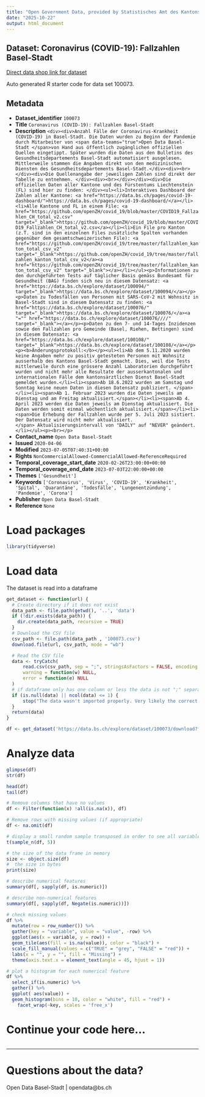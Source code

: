 ```yaml
---
title: "Open Government Data, provided by Statistisches Amt des Kantons Basel-Stadt - DCC Data Competence Center"
date: "2025-10-22"
output: html_document
---
```


## Dataset: Coronavirus (COVID-19): Fallzahlen Basel-Stadt

[Direct data shop link for dataset](https://data.bs.ch/explore/dataset/100073)

Auto generated R starter code for data set 100073.

## Metadata

- **Dataset_identifier** `100073`
- **Title** `Coronavirus (COVID-19): Fallzahlen Basel-Stadt`
- **Description** `<div><div>Anzahl Fälle der Coronavirus-Krankheit (COVID-19) in Basel-Stadt. Die Daten wurden zu Beginn der Pandemie durch Mitarbeiter von <span data-teams="true">Open Data Basel-Stadt </span>von Hand aus öffentlich zugänglichen offiziellen Quellen eingetippt. Später wurden die Daten aus den Bulletins des Gesundheitsdepartements Basel-Stadt automatisiert ausgelesen. Mittlerweile stammen die Angaben direkt von den medizinischen Diensten des Gesundheitsdepartements Basel-Stadt.</div><div><br></div><div>Die Quellenangabe der jeweiligen Zahlen sind direkt der Tabelle zu entnehmen. </div><div><br></div></div><div>Die offiziellen Daten aller Kantone und des Fürstentums Liechtenstein (FL) sind hier zu finden: </div><ul><li>Interaktives Dashboard der Zahlen aller Kantone: <a href="https://data.bs.ch/pages/covid-19-dashboard/">https://data.bs.ch/pages/covid-19-dashboard/</a></li><li>Alle Kantone und FL in einem File: <a href="https://github.com/openZH/covid_19/blob/master/COVID19_Fallzahlen_CH_total_v2.csv" target="_blank">https://github.com/openZH/covid_19/blob/master/COVID19_Fallzahlen_CH_total_v2.csv</a></li><li>Ein File pro Kanton (z.T. sind in den einzelnen Files zusätzliche Spalten vorhanden gegenüber dem gesamtschweizerischen File): <a href="https://github.com/openZH/covid_19/tree/master/fallzahlen_kanton_total_csv_v2" target="_blank">https://github.com/openZH/covid_19/tree/master/fallzahlen_kanton_total_csv_v2</a><a href="https://github.com/openZH/covid_19/tree/master/fallzahlen_kanton_total_csv_v2" target="_blank"></a></li></ul><p>Informationen zu den durchgeführten Tests auf täglicher Basis gemäss Bundesamt für Gesundheit (BAG) finden sich neu in diesem Datensatz: <a href="https://data.bs.ch/explore/dataset/100094/" target="_blank">https://data.bs.ch/explore/dataset/100094/</a></p><p>Daten zu Todesfällen von Personen mit SARS-CoV-2 mit Wohnsitz in Basel-Stadt sind in diesem Datensatz zu finden: <a href="https://data.bs.ch/explore/dataset/100076/" target="_blank">https://data.bs.ch/explore/dataset/100076/</a><a "="" href="https://data.bs.ch/explore/dataset/100076////" target="_blank"></a></p><p>Daten zu den 7- und 14-Tages Inzidenzen sowie den Fallzahlen pro Gemeinde (Basel, Riehen, Bettingen) sind in diesem Datensatz: <a href="https://data.bs.ch/explore/dataset/100108/" target="_blank">https://data.bs.ch/explore/dataset/100108/</a></p><p><b>Änderungsprotokoll:</b></p><ul><li>Ab dem 5.11.2020 wurden keine Angaben mehr zu positiv getesteten Personen mit Wohnsitz ausserhalb des Kantons Basel-Stadt gemacht. Dies, weil die Tests mittlerweile durch eine grössere Anzahl Laboratorien durchgeführt wurden und nicht mehr alle Resultate der ausserkantonalen und internationalen Fälle dem kantonsärztlichen Dienst Basel-Stadt gemeldet wurden.</li><li><span>Ab 18.6.2022 wurden am Samstag und Sonntag keine neuen Daten in diesen Datensatz publiziert. </span></li><li><span>Ab 1. Februar 2023 wurden die Daten jeweils am Dienstag und am Freitag aktualisiert.</span></li><li><span>Ab 4. April 2023 werden die Daten jeweils am Dienstag aktualisiert. Die Daten werden somit einmal wöchentlich aktualisiert.</span></li><li><span>Die Erhebung der Fallzahlen wurde per 5. Juli 2023 sistiert. Der Datensatz wird nicht mehr aktualisiert.</span> Aktualisierungsintervall von "DAILY" auf "NEVER" geändert.</li></ul><p><br></p>`
- **Contact_name** `Open Data Basel-Stadt`
- **Issued** `2020-04-06`
- **Modified** `2023-07-05T07:40:31+00:00`
- **Rights** `NonCommercialAllowed-CommercialAllowed-ReferenceRequired`
- **Temporal_coverage_start_date** `2020-02-26T23:00:00+00:00`
- **Temporal_coverage_end_date** `2023-07-03T22:00:00+00:00`
- **Themes** `['Gesundheit']`
- **Keywords** `['Coronavirus', 'Virus', 'COVID-19', 'Krankheit', 'Spital', 'Quarantäne', 'Todesfälle', 'Lungenentzündung', 'Pandemie', 'Corona']`
- **Publisher** `Open Data Basel-Stadt`
- **Reference** `None`


# Load packages

```r

library(tidyverse)
```

# Load data

The dataset is read into a dataframe

```r
get_dataset <- function(url) {
  # Create directory if it does not exist
  data_path <- file.path(getwd(), '..', 'data')
  if (!dir.exists(data_path)) {
    dir.create(data_path, recursive = TRUE)
  }
  # Download the CSV file
  csv_path <- file.path(data_path , '100073.csv')
  download.file(url, csv_path, mode = "wb")

  # Read the CSV file
  data <- tryCatch(
      read.csv(csv_path, sep = ";", stringsAsFactors = FALSE, encoding = "UTF-8"),
      warning = function(w) NULL,
      error = function(e) NULL
  )
  # if dataframe only has one column or less the data is not ";" separated
  if (is.null(data) || ncol(data) <= 1) {
      stop("The data wasn't imported properly. Very likely the correct separator couldn't be found.\nPlease check the dataset manually and adjust the code.")
  }
  return(data)
}
```

```r

df <- get_dataset('https://data.bs.ch/explore/dataset/100073/download?format=csv&timezone=Europe%2FZurich')

```

# Analyze data

```r

glimpse(df)
str(df)

head(df)
tail(df)

```

```r
# Remove columns that have no values
df <- Filter(function(x) !all(is.na(x)), df)

# Remove rows with missing values (if appropriate)
df <- na.omit(df)
```

```r
# display a small random sample transposed in order to see all variables
t(sample_n(df, 5))
```

```r
# the size of the data frame in memory
size <- object.size(df)
#  the size in bytes
print(size)
```

```r
# describe numerical features
summary(df[, sapply(df, is.numeric)])
```

```r
# describe non-numerical features
summary(df[, sapply(df, Negate(is.numeric))])
```

```r
# check missing values
df %>%
  mutate(row = row_number()) %>%
  gather(key = "variable", value = "value", -row) %>%
  ggplot(aes(x = variable, y = row)) +
  geom_tile(aes(fill = is.na(value)), color = "black") +
  scale_fill_manual(values = c("TRUE" = "grey", "FALSE" = "red")) +
  labs(x = "", y = "", fill = "Missing") +
  theme(axis.text.x = element_text(angle = 45, hjust = 1))
```

```r
# plot a histogram for each numerical feature
df %>%
  select_if(is.numeric) %>%
  gather() %>%
  ggplot( aes(value)) +
  geom_histogram(bins = 10, color = "white", fill = "red") +
    facet_wrap(~key, scales = 'free_x')
```

# Continue your code here...

```r

```
------------------------------------------------------------------------

# Questions about the data?

Open Data Basel-Stadt | opendata@bs.ch
